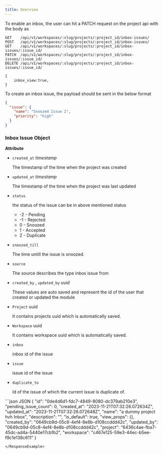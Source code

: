 ```yaml
---
title: Overview
---
```


To enable an inbox, the user can hit a PATCH request on the project api with the body as

```http
GET    /api/v1/workspaces/:slug/projects/:project_id/inbox-issues/
POST   /api/v1/workspaces/:slug/projects/:project_id/inbox-issues/
GET    /api/v1/workspaces/:slug/projects/:project_id/inbox-issues/:issue_id/
PATCH  /api/v1/workspaces/:slug/projects/:project_id/inbox-issues/:issue_id/
DELETE /api/v1/workspaces/:slug/projects/:project_id/inbox-issues/:issue_id/
```

```
{
	inbox_view:true,
}
```

To create an inbox issue, the payload should be sent in the below format

```json
{
  "issue": {
    "name": "Snoozed Issue 2",
    "priority": "high"
  }
}
```

### Inbox Issue Object

**Attribute**

- `created_at` _timestamp_

  The timestamp of the time when the project was created

- `updated_at` _timestamp_

  The timestamp of the time when the project was last updated

- `status`

  the status of the issue can be in above mentioned status

  - \-2 - Pending
  - \-1 - Rejected
  - 0 - Snoozed
  - 1 - Accepted
  - 2 - Duplicate

- `snoozed_till`

  The time untill the issue is snoozed.

- `source`

  The source describes the type inbox issue from

- `created_by` , `updated_by` _uuid_

  These values are auto saved and represent the id of the user that created or updated the module

- `Project` uuid

  It contains projects uuid which is automatically saved.

- `Workspace` uuid

  It contains workspace uuid which is automatically saved.

- `inbox`

  inbox id of the issue

- `issue`

  issue id of the issue

- `duplicate_to`

  Id of the issue of which the current issue is duplicate of.

<ResponseExample>
```json JSON
{
    "id": "0de4d6d1-fdc7-4849-8080-dc379ab210e3",
    "pending_issue_count": 0,
    "created_at": "2023-11-21T07:32:26.072634Z",
    "updated_at": "2023-11-21T07:32:26.072648Z",
    "name": "a dummy project hvh Inbox",
    "description": "",
    "is_default": true,
    "view_props": {},
    "created_by": "0649cb9d-05c8-4ef4-8e8b-d108ccddd42c",
    "updated_by": "0649cb9d-05c8-4ef4-8e8b-d108ccddd42c",
    "project": "6436c4ae-fba7-45dc-ad4a-5440e17cb1b2",
    "workspace": "c467e125-59e3-44ec-b5ee-f9c1e138c611"
}

```
</ResponseExample>